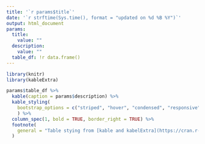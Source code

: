 ---
title: '`r params$title`'
date: '`r strftime(Sys.time(), format = "updated on %d %B %Y")`'
output: html_document
params:
  title:
    value: ""
  description:
    value: ""
  table_df: !r data.frame()
---

```{r setup, echo = FALSE}
library(knitr)
library(kableExtra)
```

```{r main-table, echo = FALSE, results = 'as-is'}
params$table_df %>%
  kable(caption = params$description) %>%
  kable_styling(
    bootstrap_options = c("striped", "hover", "condensed", "responsive")
    ) %>%
  column_spec(1, bold = TRUE, border_right = TRUE) %>%
  footnote(
    general = "Table stying from [kable and kabelExtra](https://cran.r-project.org/web/packages/kableExtra/vignettes/awesome_table_in_html.html)."
  )
```
